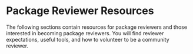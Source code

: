# Package Reviewer Resources {-}

The following sections contain resources for package reviewers and those
interested in becoming package reviewers. You will find reviewer expectations,
useful tools, and how to volunteer to be a community reviewer.